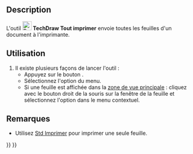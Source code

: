 <languages/>

{{Docnav/fr
|[[TechDraw_RedrawPage/fr|Redessiner une feuille]]
|[[TechDraw_ExportPageSVG/fr|Exporter au format SVG]]
|[[TechDraw_Workbench/fr|Atelier TechDraw]]
|IconL=TechDraw_RedrawPage.svg
|IconR=TechDraw_ExportPageSVG.svg
|IconC=Workbench_TechDraw.svg
}}

{{GuiCommand/fr
|Name=TechDraw PrintAll
|Name/fr=TechDraw Tout imprimer
|MenuLocation=TechDraw → Feuille → Imprimer toutes les feuilles
|Workbenches=[[TechDraw_Workbench/fr|TechDraw]]
|Shortcut=
|Version=0.21
|SeeAlso=[[Std_Print/fr|Std Imprimer]]
}}

== Description ==

L'outil [[Image:TechDraw_PrintAll.svg|24px]] '''TechDraw Tout imprimer''' envoie toutes les feuilles d'un document à l'imprimante.

<span id="Usage"></span>
== Utilisation ==

# Il existe plusieurs façons de lancer l'outil :
#* Appuyez sur le bouton {{Button|[[Image:TechDraw_PrintAll.svg|16px]] [[TechDraw_PrintAll/fr|Imprimer toutes les feuilles]]}}.
#* Sélectionnez l'option {{MenuCommand|TechDraw → Feuille → [[Image:TechDraw_PrintAll.svg|16px]] Imprimer toutes les feuilles}} du menu.
#* Si une feuille est affichée dans la [[Main_view_area/fr|zone de vue principale]] : cliquez avec le bouton droit de la souris sur la fenêtre de la feuille et sélectionnez l'option {{MenuCommand|Imprimer toutes les feuilles}} dans le menu contextuel.

<span id="Notes"></span>
== Remarques ==

* Utilisez [[Std_Print/fr|Std Imprimer]] pour imprimer une seule feuille.


{{Docnav/fr
|[[TechDraw_RedrawPage/fr|Redessiner une feuille]]
|[[TechDraw_ExportPageSVG/fr|Exporter au format SVG]]
|[[TechDraw_Workbench/fr|Atelier TechDraw]]
|IconL=TechDraw_RedrawPage.svg
|IconR=TechDraw_ExportPageSVG.svg
|IconC=Workbench_TechDraw.svg
}}

{{TechDraw_Tools_navi{{#translation:}}}}
{{Userdocnavi{{#translation:}}}}